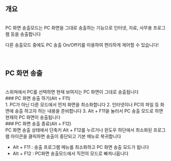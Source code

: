 ## 개요
<br/>
PC 화면 송출모드는 PC 화면을 그대로 송출하는 기능으로 인터넷, 자료, 사무용 프로그램 등을 송출합니다

다른 송출모드 중에도 PC 송출 On/Off키를 이용하여 편리하게 제어할 수 있습니다!
<br/>
<br/>
<br/>
## PC 화면 송출
<br/>
스위쳐에서 PC를 선택하면 현재 보여지는 PC 화면이 그대로 송출됩니다
<br/>
### PC 화면 송출 하기(Alt + F11)
<br/>
1. PC가 아닌 다른 모드에서 먼저 화면을 최소화합니다
2. 인터넷이나 PC의 파일 등 화면에 송출 하고자 하는 내용을 준비합니다
3. Alt + F11을 눌러서 PC 송출 모드로 하면 현재의 PC 화면이 송출됩니다
<br/>
### PC 화면 송출 종료(Alt + F12)
<br/>
PC 화면 송출 상태에서 단축키 Alt + F12를 누르거나 윈도우 하단에서 최소화된 프로그램 아이콘을 클릭하면 송출이 중단되고 기본 메뉴로 복귀합니다

- Alt + F11 : 송출 프로그램 메뉴를 최소화하고 PC 화면 송출 모드가 됩니다
- Alt + F12 : PC화면 송출모드에서 직전의 모드로 빠져나옵니다